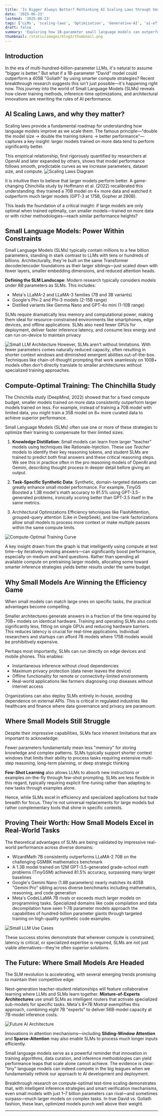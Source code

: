 ```yaml
---
title: 'Is Bigger Always Better? Rethinking AI Scaling Laws through Small Language Models'
date: '2025-06-23'
lastmod: '2025-06-23'
tags: ['LLMs', 'scaling-laws', 'Optimization', 'Generative-AI', 'ai-efficiency']
draft: false
summary: 'Exploring how 1B-parameter small language models can outperform 405B giants through clever compute allocation, test-time scaling, and innovative training strategies. Is bigger really always better in the AI world?'
thumbnail: /static/images/blog3/thumbnail.png
---
```


## Introduction

In the era of multi-hundred-billion-parameter LLMs, it's natural to assume "bigger is better." But what if a 1B-parameter "David" model could outperform a 405B "Goliath" by using smarter compute strategies? Recent breakthrough research suggests this isn't just possible—it's happening right now. This journey into the world of Small Language Models (SLMs) reveals how clever training methods, inference-time optimizations, and architectural innovations are rewriting the rules of AI performance.

<TOCInline toc={props.toc} exclude="Introduction" />

## AI Scaling Laws, and why they matter?

Scaling laws provide a fundamental roadmap for understanding how language models improve as we scale them. The famous principle—"double the model size → double the training tokens → better performance"—captures a key insight: larger models trained on more data tend to perform significantly better.

This empirical relationship, first rigorously quantified by researchers at OpenAI and later expanded by others, shows that model performance follows smooth, predictable curves as we increase parameters, dataset size, and compute.
![Scaling Laws Diagram](/static/images/blog3/scaling-laws-transformer.png)

It is intuitive then to believe that larger models perform better. A game-changing Chinchilla study by Hoffmann et al. (2022) recalibrated this understanding: they trained a 70B model on 4× more data and watched it outperform much larger models (GPT-3 at 175B, Gopher at 280B).

This leads the foundation of a critical insight: if large models are only optimal when trained optimally, can smaller models—trained on more data or with richer methodologies—reach similar performance heights?

## Small Language Models: Power Within Constraints

Small Language Models (SLMs) typically contain millions to a few billion parameters, standing in stark contrast to LLMs with tens or hundreds of billions. Architecturally, they're built on the same Transformer decoder/encoder foundations as their larger siblings—just scaled down with fewer layers, smaller embedding dimensions, and reduced attention heads.

**Defining the SLM Landscape**: Modern research typically considers models under 8B parameters as SLMs. This includes:

- Meta's LLaMA-2 and LLaMA-3 families (7B and 3B variants)
- Google's Phi-2 and Phi-3 models (2-15B range)
- Distilled variants like Gemma Nano and GPT-4o mini (1-10B range)

SLMs require dramatically less memory and computational power, making them ideal for resource-constrained environments like smartphones, edge devices, and offline applications. SLMs also need fewer GPUs for deployment, deliver faster inference latency, and consume less energy and can run on-device to maintain privacy

![Small LLM Architecture](/static/images/blog3/slm-architecture-comparison.png)
However, SLMs aren't without limitations. With fewer parameters comes naturally reduced capacity, often resulting in shorter context windows and diminished emergent abilities out-of-the-box. Techniques like chain-of-thought prompting that work seamlessly on 100B+ models often don't directly translate to smaller architectures without specialized training approaches.

## Compute-Optimal Training: The Chinchilla Study

The Chinchilla study (DeepMind, 2022) showed that for a fixed compute budget, smaller models trained on more data consistently outperform larger models trained on less. For example, instead of training a 70B model with limited data, you might train a 35B model on 8× more curated data to achieve superior performance.

Small Language Models (SLMs) often use one or more of these strategies to optimize their training to compensate for their limited sizes:

1. **Knowledge Distillation**:
   Small models can learn from larger "teacher" models using techniques like Rationale-Injection. These use _Teacher_ models to identify their key reasoning tokens, and student SLMs are trained to predict both final answers and these critical reasoning steps. We see this in practice often in the pro reasoning models of OpenAI and Gemini, describing thought process in deeper detail before giving an output.

2. **Task-Specific Synthetic Data**:
   Synthetic, domain-targeted datasets can greatly enhance small model performance. For example, TinyGS Boosted a 1.3B model's math accuracy to 81.5% using GPT-3.5-generated problems, ironically scoring better than GPT-3.5 itself in the same metrics.

3. Architectural Optimizations
   Efficiency tehcniques like FlashAttention, grouped-query attention (Like in DeepSeek), and low-rank factorizations allow small models to process more context or make multiple passes within the same compute limits.

![Compute-Optimal Training Curve](/static/images/blog3/compute-optimal-training.png)

A key insight drawn from the graph is that intelligently using compute at test time—by iteratively revising answers—can significantly boost performance, especially on medium and hard questions. Rather than spending all available compute on pretraining larger models, allocating some toward smarter inference strategies yields better results under the same budget.

## Why Small Models Are Winning the Efficiency Game

When small models can match large ones on specific tasks, the practical advantages become compelling.

Smaller architectures generate answers in a fraction of the time required by 70B+ models on identical hardware. Training and operating SLMs also costs significantly less, fitting on single GPUs and reducing hardware barriers. This reduces latency is crucial for real-time applications. Individual researchers and startups can afford 7B models where 175B models would be prohibitively expensive.

Perhaps most importantly, SLMs can run directly on edge devices and mobile phones. This enables:

- Instantaneous inference without cloud dependencies
- Maximum privacy protection (data never leaves the device)
- Offline functionality for remote or connectivity-limited environments
- Real-world applications like farmers diagnosing crop diseases without internet access

Organizations can also deploy SLMs entirely in-house, avoiding dependence on external APIs. This is critical in regulated industries like healthcare and finance where data governance and privacy are paramount.

## Where Small Models Still Struggle

Despite their impressive capabilities, SLMs face inherent limitations that are important to acknowledge:

Fewer parameters fundamentally mean less "memory" for storing knowledge and complex patterns. SLMs typically support shorter context windows that limits their ability to process tasks requiring extensive multi-step reasoning, long-term planning, or deep strategic thinking

**Few-Shot Learning** also allows LLMs to absorb new instructions or examples on-the-fly through few-shot prompting. SLMs are less flexible in this regard, typically requiring explicit fine-tuning rather than adapting to new tasks through examples alone.

Hence, while SLMs excel in efficiency and specialized applications but trade breadth for focus. They're not universal replacements for large models but rather complementary tools that shine in specific contexts.

## Proving Their Worth: How Small Models Excel in Real-World Tasks

The theoretical advantages of SLMs are being validated by impressive real-world performance across diverse domains:

- WizardMath 7B consistently outperforms LLaMA-2 70B on the challenging GSM8K mathematics benchmark
- A 1.3B model trained on 12M GPT-3.5-generated grade-school math problems (TinyGSM) achieved 81.5% accuracy, surpassing many larger baselines
- Google's Gemini Nano (1.8B parameters) nearly matches its 405B "Gemini Pro" sibling across diverse benchmarks including mathematics, reasoning, and code generation
- Meta's CodeLLaMA 7B rivals or exceeds much larger models on programming tasks. Specialized domains like code compilation and data decompilation have seen 1-7B parameter models approach the capabilities of hundred-billion parameter giants through targeted training on high-quality synthetic code examples.

![Small LLM Use Cases](/static/images/blog3/slms-vs-llms.png)

These success stories demonstrate that wherever compute is constrained, latency is critical, or specialized expertise is required, SLMs are not just viable alternatives—they're often superior solutions.

## The Future: Where Small Models Are Headed

The SLM revolution is accelerating, with several emerging trends promising to maintain their competitive edge:

Next-generation teacher-student relationships will feature collaborative learning where LLMs and SLMs learn together. **Mixture-of-Experts Architectures** use small SLMs as intelligent routers that activate specialized sub-models for specific tasks. Meta's 8×7B Mixtral exemplifies this approach, combining eight 7B "experts" to deliver 56B-model capacity at 7B-model inference costs.

![Future AI Architecture](/static/images/blog3/moe.png)

Innovations in attention mechanisms—including **Sliding-Window Attention** and **Sparse-Attention** may also enable SLMs to process much longer inputs efficiently.

Small language models serve as a powerful reminder that innovation in training algorithms, data curation, and inference methodologies can yield performance leaps that scale alone cannot achieve. The evidence is clear: "tiny" language models can indeed compete in the big leagues when we fundamentally rethink our approach to AI development and deployment.

Breakthrough research on compute-optimal test-time scaling demonstrates that, with intelligent inference strategies and smart verification mechanisms, even small models with just 1–7 billion parameters can rival—and sometimes surpass—much larger models on complex tasks. In true David vs. Goliath fashion, these lean, optimized models punch well above their weight.

---
